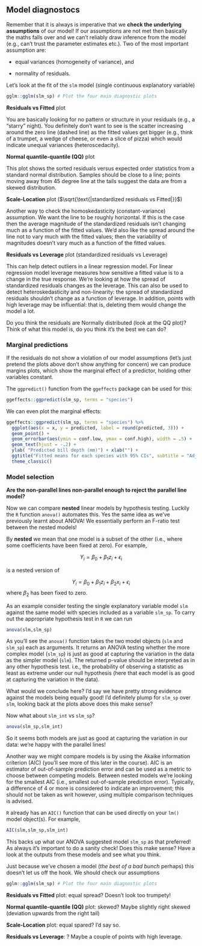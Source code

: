 ## Model diagnostocs

Remember that it is always is imperative that we **check the underlying assumptions** of our model! If our assumptions are not met then basically the maths falls over and we can't reliably draw inference from the model (e.g., can't trust the parameter estimates etc.). Two of the most important assumption are:

  + equal variances (homogeneity of variance), and 
  
  + normality of residuals. 
  
Let's look at the fit of the `slm` model (single continuous explanatory variable)

```r
gglm::gglm(slm_sp) # Plot the four main diagnostic plots
```

**Residuals vs Fitted** plot

You are basically looking for no pattern or structure in your residuals (e.g., a "starry" night). You definitely don't want to see is the scatter increasing around the zero line (dashed line) as the fitted values get bigger (e.g., think of a trumpet, a wedge of cheese, or even a slice of pizza) which would indicate unequal variances (heteroscedacity). 

**Normal quantile-quantile (QQ)** plot

This plot shows the sorted residuals versus expected order statistics from a standard normal distribution. Samples should be close to a line; points moving away from 45 degree line at the tails suggest the data are from a skewed distribution.


**Scale-Location** plot ($\sqrt{\text{|standardized residuals vs Fitted|}}$)

Another way to check the homoskedasticity (constant-variance) assumption. We want the  line to be roughly horizontal. If this is the case then the average magnitude of the standardized residuals isn't changing much as a function of the fitted values. We'd also like the spread around the  line not to vary much with the fitted values; then the variability of magnitudes doesn't vary much as a function of the fitted values.

**Residuals vs Leverage** plot (standardized residuals vs Leverage)

This can help detect outliers in a linear regression model. For linear regression model leverage measures how sensitive a fitted value is to a change in the true response. We're looking at how the spread of standardized residuals changes as the leverage. This can also be used to detect heteroskedasticity and non-linearity: the spread of standardized residuals shouldn't change as a function of leverage. In addition, points with high leverage may be influential: that is, deleting them would change the model a lot. 


Do you think the residuals are Normally distributed (look at the QQ plot)? Think of what this model is, do you think it's the best we can do? 

### Marginal predictions

If the residuals do not show a violation of our model assumptions (let's just pretend the plots above don't show anything for concern) we can produce margins plots, which show the marginal effect of a predictor, holding other variables constant.

The `ggpredict()` function from the `ggeffects` package can be used for this:

```r
ggeffects::ggpredict(slm_sp, terms = "species")
```

We can even plot the marginal effects:

```r
ggeffects::ggpredict(slm_sp, terms = "species") %>% 
  ggplot(aes(x = x, y = predicted, label = round(predicted, 3))) +
  geom_point() +
  geom_errorbar(aes(ymin = conf.low, ymax = conf.high), width = .5) +
  geom_text(hjust = -.2) +
  ylab( "Predicted bill depth (mm)") + xlab("") +
  ggtitle("Fitted means for each species with 95% CIs", subtitle = "Adjusted for bill_length_mm = 43.99") +
  theme_classic()

```

### Model selection

**Are the non-parallel lines non-parallel enough to reject the parallel line model?** 

Now we can compare **nested** linear models by hypothesis testing. Luckily the `R` function `anova()` automates this. Yes the same idea as we've previously learnt about ANOVA! We essentially perform an F-ratio test between the nested models! 

By **nested** we mean that one model is a subset of the other (i.e., where some coefficients have been fixed at zero). For example,

$$Y_i = \beta_0 + \beta_1z_i + \epsilon_i$$

is a nested version of

$$Y_i = \beta_0 + \beta_1z_i + \beta_2x_i + \epsilon_i$$ where $\beta_2$ has been fixed to zero.

As an example consider testing the single explanatory variable model `slm` against the same model with species included as a variable  `slm_sp`. To carry out the appropriate hypothesis test in `R` we can run

```r
anova(slm,slm_sp)
```
As you'll see the `anova()` function takes the two model objects (`slm` and `slm_sp`) each as arguments. It returns an ANOVA testing whether the more complex model (`slm_sp`) is just as good at capturing the variation in the data as the simpler model (`slm`). The returned p-value should be interpreted as in any other hypothesis test. i.e., the probability of observing a statistic as least as extreme under our null hypothesis (here that each model is as good at capturing the variation in the data).

What would we conclude here? I'd say we have pretty strong evidence against the models being equally good! I'd definitely plump for `slm_sp` over `slm`, looking back at the plots above does this make sense?

Now what about `slm_int` vs `slm_sp`?

```r
anova(slm_sp,slm_int)
```
So it seems both models are just as good at capturing the variation in our data: we're happy with the parallel lines!

Another way we might compare models is by using the Akaike information criterion (AIC) (you'll see more of this later in the course). AIC is an estimator of out-of-sample prediction error and can be used as a metric to choose between competing models. Between nested models we're looking for the smallest AIC (i.e., smallest out-of-sample prediction error). Typically, a difference of 4 or more is considered to indicate an improvement; this should not be taken as writ however, using multiple comparison techniques is advised.

`R` already has an `AIC()` function that can be used directly on your `lm()` model object(s). For example,

```r
AIC(slm,slm_sp,slm_int)
```


This backs up what our ANOVA suggested model `slm_sp` as that preferred! As always it's important to do a sanity check! Does this make sense? Have a look at the outputs from these models and see what you think.

Just because we've chosen a model (*the best of a bad bunch* perhaps) this doesn't let us off the hook. We should check our assumptions

```r
gglm::gglm(slm_sp) # Plot the four main diagnostic plots
```

**Residuals vs Fitted** plot: equal spread? Doesn't look too trumpety! 

**Normal quantile-quantile (QQ)** plot: skewed? Maybe slightly right skewed (deviation upwards from the right tail)

**Scale-Location** plot: equal spared? I'd say so.

**Residuals vs Leverage**: ? Maybe a couple of points with high leverage.